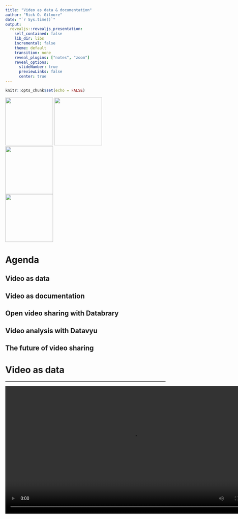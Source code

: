 ```yaml
---
title: "Video as data & documentation"
author: "Rick O. Gilmore"
date: "`r Sys.time()`"
output:
  revealjs::revealjs_presentation:
    self_contained: false
    lib_dir: libs
    incremental: false
    theme: default
    transition: none
    reveal_plugins: ["notes", "zoom"]
    reveal_options:
      slideNumber: true
      previewLinks: false
      center: true
---
```


```r
knitr::opts_chunk$set(echo = FALSE)
```

<div class="centered">
<img src="https://upload.wikimedia.org/wikipedia/commons/8/87/NSF_Logo.PNG" height=150px>
<img src="https://science.nichd.nih.gov/confluence/download/attachments/34472103/NICHD-vertical-2-color.png?version=1&modificationDate=1477410070000&api=v2" height=150px>
</br>
<img src="https://sloan.org/storage/app/media/Logos/Sloan-Logo-stacked-black-web.png" height=150px>
</br>
<img src="https://scontent-iad3-1.xx.fbcdn.net/v/t1.0-1/p200x200/30742999_10155158496606116_5443541606508527616_n.png?_nc_cat=0&oh=67265a186721fd0a36e640e780743cd4&oe=5B5FD0DB" height=150px/>
</div>

# Agenda

## Video as data

## Video as documentation

## Open video sharing with Databrary

## Video analysis with Datavyu

## The future of video sharing

# Video as data

---

<video width="800" controls>
  <source src="https://nyu.databrary.org/slot/27087/0,372193/asset/119877/download?inline=true#t0,45" type="video/mp4">
Your browser does not support the video tag.
</video>

Adolph, K., Tamis-LeMonda, C. & Gilmore, R.O. (2017). PLAY Project: Pilot Data Collections. Databrary. Retrieved April 24, 2018 from https://nyu.databrary.org/volume/444.

## Video...

## Captures the complexities and nuances of behavior unlike any other measure

## Can be readily repurposed to answer new questions

## Contains faces & voices that make it hard(er) to share openly

## Involves large file sizes that pose challenges to storage & streaming

# Video as documentation

---

<video width="800" controls>
  <source src="https://nyu.databrary.org/slot/14765/0,79273/asset/64898/download?inline=true" type="video/mp4">
Your browser does not support the video tag.
</video>

The PLAY Project Wiki: <https://dev1.ed-projects.nyu.edu/wikis/docuwiki/doku.php/landing>

---

<video width="800" controls>
  <source src="https://nyu.databrary.org/slot/16668/0,140984/asset/72645/download?inline=true" type="video/mp4">
Your browser does not support the video tag.
</video>

Bahrick, L.E. (2017). Multisensory Attention Assessment Protocol (MAAP). Databrary. http://doi.org/10.17910/B7.326.

---

<video width="800" controls>
  <source src="https://nyu.databrary.org/slot/9809/-/asset/11354/download?inline=true" type="video/mp4">
Your browser does not support the video tag.
</video>

Naigles, L. (2014). Children use syntax to learn verb meanings. Databrary. http://doi.org/10.17910/B7J01M.

---

<img src="https://nyu.databrary.org/slot/15068/-/asset/63850/download?inline=true" height=300px/>

<audio controls>
  <source src="https://nyu.databrary.org/slot/12213/0,15046/asset/46757/download?inline=true" type="audio/mpeg">
Your browser does not support the audio element.
</audio>
<audio controls>
  <source src="https://nyu.databrary.org/slot/12212/0,15046/asset/46748/download?inline=true" type="audio/mpeg">
Your browser does not support the audio element.
</audio>

Cole, P.M., Gilmore, R.O., Scherf, K.S. & Perez-Edgar, K. (2016). The Proximal Emotional Environment Project (PEEP). Databrary. http://doi.org/10.17910/B7.248.

## Video (& audio)...

## Reveal critical procedural details that text-based descriptions omit

## Capture the complexities and nuances of *experimenter* behavior unlike any other measure

## Are a "gold-standard" in documenting procedures, displays, & materials

## Can document annotation/code definitions, supplementing text-based descriptions

---

<a href="https://dev1.ed-projects.nyu.edu/wikis/docuwiki/doku.php/manual2#operational_definitions">
<img src="img/play-wiki-sentence-def.jpg"/>
</a>

The PLAY Project Wiki: <https://dev1.ed-projects.nyu.edu/wikis/docuwiki/doku.php/landing>

---

<video width="800" controls>
  <source src="https://nyu.databrary.org/slot/14765/-/asset/63348/download?inline=true" type="video/mp4">
Your browser does not support the video tag.
</video>

The PLAY Project Wiki: <https://dev1.ed-projects.nyu.edu/wikis/docuwiki/doku.php/landing>

---

<a href="http://www.apa.org/science/about/psa/2017/10/video-data.aspx">
<img src="img/video-data-doc-apa.jpg"/>
</a>

Adolph, K.E., Gilmore, R.O., & Kennedy, J.L. (2017, October). Video data and documentation will improve psychological science. *Psychological Science Agenda*.

<!-- --- -->

<!-- <a href="http://doi.org/doi:10.1038/s41562-017-0128"> -->
<!-- <img src="img/nature-human-beh.jpg"/> -->
<!-- </a> -->

<!-- Gilmore, R.O. & Adolph, K.E. (2017). Video can make behavioural science more reproducible. *Nature Human Behaviour*. -->

---

> If a picture paints a thousand words, then why can't I paint you?
The words will never show the you I've come to know.

"If", Bread

# Open video sharing

---

<video width="800" autoplay loop>
  <source src="mov/databrary-splash.mp4" type="video/mp4">
Your browser does not support the video tag.
</video>

---

<a href="http://databrary.org">
<img src="https://nyu.databrary.org/web/images/logo/databrary-nav.svg" height=300px/>
</a>

is...

## A data library

## Specialized for storing, sharing, browsing, and reusing video & audio recordings

---

<a href="http://databrary.org">
<img src="https://nyu.databrary.org/web/images/logo/databrary-nav.svg" height=300px/>
</a>

Stores and shares...

## Session (person + place + time) metadata + other types of data

---

<a href="http://databrary.org">
<img src="https://nyu.databrary.org/web/images/logo/databrary-nav.svg" height=300px/>
</a>

Provides...

## a policy framework for *securely* and *ethically* sharing identifiable data

---

<a href="http://databrary.org">
<img src="https://nyu.databrary.org/web/images/logo/databrary-nav.svg" height=300px/>
</a>

Encourages (but does not require) ...

## Open (unrestricted) data sharing

### No requirement for collaboration or co-authorship

### Expectation of citation

## Sharing identifiable data

## Unaltered videos are most valuable for reuse

## Videos are identifiable, so sharing requires participant permission

## **Restrict access**: To researchers formally authorized by their institutions

### [Access agreement](https://www.databrary.org/resources/agreement.html) signed by researcher, institution

---

```r
library(databraryapi)
db_stats_now <- databraryapi::get_db_stats()
```

###  `r db_stats_now['institutions']` Institutions • `r db_stats_now['investigators']` Investigators

<img src="img/databrary-institutions.jpg" width=800px/>

## **Seek permission to share**: Using [standardized template language](https://www.databrary.org/resources/templates/release-template.html)

---

<img src="img/release-levels.jpg">

<https://www.databrary.org/resources/guide/investigators/release/release-levels.html>

## Store for research team/collaborator use; preservation

## Share with other researchers (with participant permission)

# How does it work?

## Register for access

### Databrary staff get in touch
### Institution signs [Databrary Access Agreement](https://www.databrary.org/resources/agreement.html)

## Browsing

### Log on
### Search, filter, play
### Most teaching & pre-research use cases do not require IRB approval

## Sharing data

### Upload as-as-you go ("self-curate")
### Add metadata, links to other resources
### Give collaborators access
### Share when you're ready (paper goes to press, grant ends)

## Secondary (re)use

### Get IRB approval
### Search, filter
### Download
### Code & use videos

# Video analysis with Datavyu

---

<video controls autoplay loop>
  <source src="mov/datavyu.mp4" type="video/mp4">
</video>

---

<video width="800" controls>
  <source src="https://nyu.databrary.org/slot/27087/0,372193/asset/119877/download?inline=true#t47" type="video/mp4">
Your browser does not support the video tag.
</video>

# The future of video sharing

## Domains beyond developmental psychology

---

<img src="http://cas.la.psu.edu/images/sticker.jpg/@@images/2e843ca5-9446-49a7-802b-b145d4004d75.jpeg" width=700px/>

## From data repository to analysis platform

---

<video controls>
  <source src="mov/summarize_demog.mp4" type="video/mp4">
</video>

### Scriptable visualization

---

<img src="https://github.com/PLAY-behaviorome/video-coding/blob/master/img/NYU019/time-line-plot-00-60-1.png?raw=true"/>

### Visualize [Datavyu timelines](https://github.com/PLAY-behaviorome/video-coding) stored on Databrary

---

## Machine-assisted audio & video analysis

---

<video width="600" controls>
  <source src="mov/Construction.mp4" type="video/mp4">
Your browser does not support the video tag.
</video>

*Source*: Ori Ossmy (NYU)

---

<video width="800" controls>
  <source src="mov/cusack_annotate3.mp4" type="video/mp4">
Your browser does not support the video tag.
</video>

*Source*: LookIt, Kim Scott (MIT), & Rhodri Cusack (Trinity College Dublin)

---

<img src="https://github.com/gilmore-lab/sips-2017-video-reproducibility/blob/master/img/gilmore-adolph-nat-hum-beh.jpg?raw=true" height=500px>
</a>

Gilmore, R.O. & Adolph, K.E. (2017). Video can make behavioural science more reproducible. *Nature Human Behaviour*. [doi:10.1038/s41562-017-0128](http://doi.org/10.1038/s41562-017-0128)

# Let's share video and discover more, faster

---

### [databrary.org](https://databrary.org), @databrary

### [datavyu.org](https://datavyu.org), @datavyu

### rogilmore@psu.edu

### [gilmore-lab.github.io](http://gilmore-lab.github.io)

---

This talk was produced on `r Sys.time()` in [RStudio 1.1.383](http://rstudio.com) using R Markdown and the reveal.JS framework.
The code and materials used to generate the slides may be found at <https://github.com/gilmore-lab/2018-04-25-introducing-databrary/>. 
Information about the R Session that produced the slides is as follows:

---

```r
sessionInfo()
```
